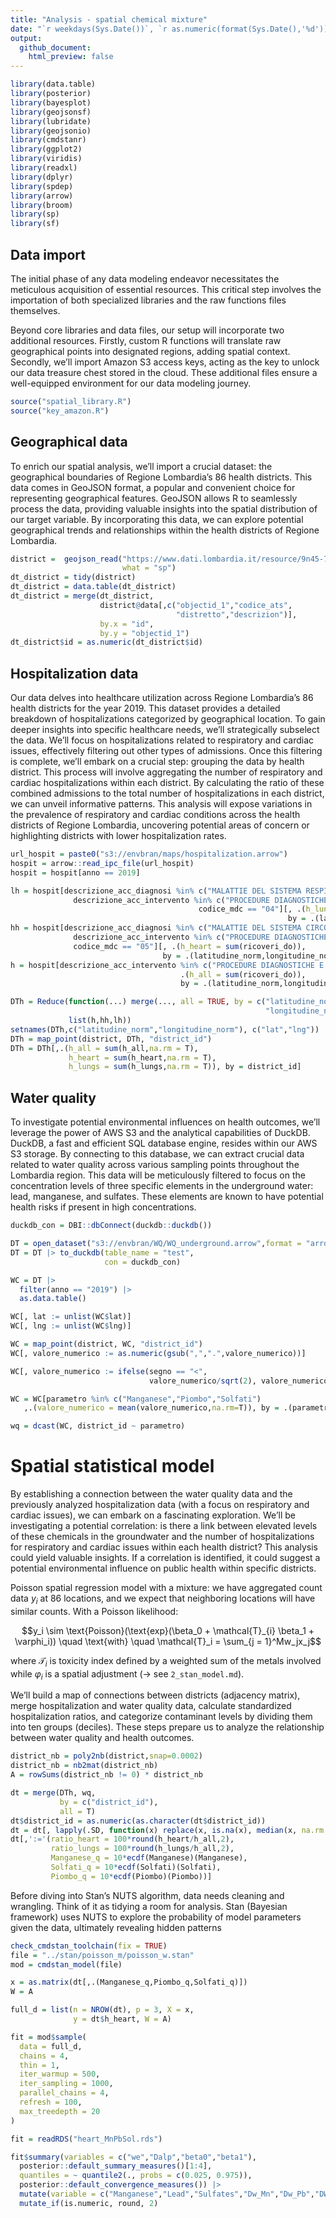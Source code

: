 ```yaml
---
title: "Analysis - spatial chemical mixture"
date: "`r weekdays(Sys.Date())`, `r as.numeric(format(Sys.Date(),'%d'))`^`r ifelse(as.numeric(format(Sys.Date(), '%d')) %in% c(1,21,31),'st',ifelse(as.numeric(format(Sys.Date(), '%d')) %in% c(2,22),'nd',ifelse(as.numeric(format(Sys.Date(), '%d')) %in% c(3,23),'rd','th')))`^ `r format(Sys.Date(),'%B %Y')`"
output:
  github_document:
    html_preview: false
---
```


```r
library(data.table)
library(posterior)
library(bayesplot)
library(geojsonsf)
library(lubridate)
library(geojsonio)
library(cmdstanr)
library(ggplot2)
library(viridis)
library(readxl)
library(dplyr)
library(spdep)
library(arrow)
library(broom)
library(sp)
library(sf)
```

## Data import

The initial phase of any data modeling endeavor necessitates the meticulous acquisition of essential resources. This critical step involves the importation of both specialized libraries and the raw functions files themselves.

Beyond core libraries and data files, our setup will incorporate two additional resources. Firstly, custom R functions will translate raw geographical points into designated regions, adding spatial context. Secondly, we'll import Amazon S3 access keys, acting as the key to unlock our data treasure chest stored in the cloud. These additional files ensure a well-equipped environment for our data modeling journey. 

```r
source("spatial_library.R")
source("key_amazon.R")
```

## Geographical data

To enrich our spatial analysis, we'll import a crucial dataset: the geographical boundaries of Regione Lombardia's 86 health districts. This data comes in GeoJSON format, a popular and convenient choice for representing geographical features. GeoJSON allows R to seamlessly process the data, providing valuable insights into the spatial distribution of our target variable. By incorporating this data, we can explore potential geographical trends and relationships within the health districts of Regione Lombardia.  

```r
district =  geojson_read("https://www.dati.lombardia.it/resource/9n45-7bpc.geojson",
                         what = "sp")
dt_district = tidy(district)
dt_district = data.table(dt_district)
dt_district = merge(dt_district,
                    district@data[,c("objectid_1","codice_ats",
                                     "distretto","descrizion")],
                    by.x = "id", 
                    by.y = "objectid_1")
dt_district$id = as.numeric(dt_district$id)
```

## Hospitalization data

Our data delves into healthcare utilization across Regione Lombardia's 86 health districts for the year 2019. This dataset provides a detailed breakdown of hospitalizations categorized by geographical location. To gain deeper insights into specific healthcare needs, we'll strategically subselect the data. We'll focus on hospitalizations related to respiratory and cardiac issues, effectively filtering out other types of admissions.  Once this filtering is complete, we'll embark on a crucial step: grouping the data by health district. This process will involve aggregating the number of respiratory and cardiac hospitalizations within each district. By calculating the ratio of these combined admissions to the total number of hospitalizations in each district, we can unveil informative patterns. This analysis will expose variations in the prevalence of respiratory and cardiac conditions across the health districts of Regione Lombardia, uncovering potential areas of concern or highlighting districts with lower hospitalization rates.

```r
url_hospit = paste0("s3://envbran/maps/hospitalization.arrow")
hospit = arrow::read_ipc_file(url_hospit)
hospit = hospit[anno == 2019]

lh = hospit[descrizione_acc_diagnosi %in% c("MALATTIE DEL SISTEMA RESPIRATORIO") &
              descrizione_acc_intervento %in% c("PROCEDURE DIAGNOSTICHE E TERAPEUTICHE VARIE") &
                                          codice_mdc == "04"][, .(h_lungs = sum(ricoveri_do)),
                                                              by = .(latitudine_norm,longitudine_norm)]
hh = hospit[descrizione_acc_diagnosi %in% c("MALATTIE DEL SISTEMA CIRCOLATORIO") &
              descrizione_acc_intervento %in% c("PROCEDURE DIAGNOSTICHE E TERAPEUTICHE VARIE") &
              codice_mdc == "05"][, .(h_heart = sum(ricoveri_do)),
                                  by = .(latitudine_norm,longitudine_norm)]
h = hospit[descrizione_acc_intervento %in% c("PROCEDURE DIAGNOSTICHE E TERAPEUTICHE VARIE"), 
                                      .(h_all = sum(ricoveri_do)),
                                      by = .(latitudine_norm,longitudine_norm)]

DTh = Reduce(function(...) merge(..., all = TRUE, by = c("latitudine_norm",
                                                         "longitudine_norm")), 
             list(h,hh,lh))
setnames(DTh,c("latitudine_norm","longitudine_norm"), c("lat","lng"))
DTh = map_point(district, DTh, "district_id")
DTh = DTh[,.(h_all = sum(h_all,na.rm = T),
             h_heart = sum(h_heart,na.rm = T),
             h_lungs = sum(h_lungs,na.rm = T)), by = district_id]
```

## Water quality

To investigate potential environmental influences on health outcomes, we'll leverage the power of AWS S3 and the analytical capabilities of DuckDB.  DuckDB, a fast and efficient SQL database engine, resides within our AWS S3 storage.  By connecting to this database, we can extract crucial data related to water quality across various sampling points throughout the Lombardia region.  This data will be meticulously filtered to focus on the concentration levels of three specific elements in the underground water: lead, manganese, and sulfates.  These elements are known to have potential health risks if present in high concentrations. 

```r
duckdb_con = DBI::dbConnect(duckdb::duckdb())

DT = open_dataset("s3://envbran/WQ/WQ_underground.arrow",format = "arrow") 
DT = DT |> to_duckdb(table_name = "test", 
                     con = duckdb_con)

WC = DT |>
  filter(anno == "2019") |>
  as.data.table() 

WC[, lat := unlist(WC$lat)]
WC[, lng := unlist(WC$lng)]

WC = map_point(district, WC, "district_id")
WC[, valore_numerico := as.numeric(gsub(",",".",valore_numerico))]

WC[, valore_numerico := ifelse(segno == "<", 
                               valore_numerico/sqrt(2), valore_numerico)]

WC = WC[parametro %in% c("Manganese","Piombo","Solfati")
   ,.(valore_numerico = mean(valore_numerico,na.rm=T)), by = .(parametro,district_id)]

wq = dcast(WC, district_id ~ parametro)

```

# Spatial statistical model

By establishing a connection between the water quality data and the previously analyzed hospitalization data (with a focus on respiratory and cardiac issues), we can embark on a fascinating exploration.  We'll be investigating a potential correlation: is there a link between elevated levels of these chemicals in the groundwater and the number of hospitalizations for respiratory and cardiac issues within each health district?  This analysis could yield valuable insights.  If a correlation is identified, it could suggest a potential environmental influence on public health within specific districts. 

Poisson spatial regression model with a mixture: we have aggregated count data $y_i$ at $86$ locations, and we expect that neighboring locations will have similar counts. With a Poisson likelihood:

$$y_i \sim \text{Poisson}(\text{exp}(\beta_0 + \mathcal{T}_{i} \beta_1 + \varphi_i)) \quad \text{with} \quad
\mathcal{T}_i = \sum_{j = 1}^Mw_jx_j$$

where $\mathcal{T}_i$ is toxicity index defined by a weighted sum of the metals involved while $\varphi_i$ is a spatial adjustment (&rightarrow; see `2_stan_model.md`).

We'll build a map of connections between districts (adjacency matrix), merge hospitalization and water quality data, calculate standardized hospitalization ratios, and categorize contaminant levels by dividing them into ten groups (deciles). These steps prepare us to analyze the relationship between water quality and health outcomes. 

```r
district_nb = poly2nb(district,snap=0.0002)
district_nb = nb2mat(district_nb)
A = rowSums(district_nb != 0) * district_nb 

dt = merge(DTh, wq,
           by = c("district_id"),
           all = T)
dt$district_id = as.numeric(as.character(dt$district_id))
dt = dt[, lapply(.SD, function(x) replace(x, is.na(x), median(x, na.rm = TRUE)))]
dt[,':='(ratio_heart = 100*round(h_heart/h_all,2),
         ratio_lungs = 100*round(h_lungs/h_all,2),
         Manganese_q = 10*ecdf(Manganese)(Manganese),
         Solfati_q = 10*ecdf(Solfati)(Solfati),
         Piombo_q = 10*ecdf(Piombo)(Piombo))]
```

Before diving into Stan's NUTS algorithm, data needs cleaning and wrangling. Think of it as tidying a room for analysis. Stan (Bayesian framework) uses NUTS to explore the probability of model parameters given the data, ultimately revealing hidden patterns 

```r
check_cmdstan_toolchain(fix = TRUE)
file = "../stan/poisson_m/poisson_w.stan"
mod = cmdstan_model(file)

x = as.matrix(dt[,.(Manganese_q,Piombo_q,Solfati_q)])
W = A

full_d = list(n = NROW(dt), p = 3, X = x, 
              y = dt$h_heart, W = A)

fit = mod$sample(
  data = full_d,
  chains = 4,
  thin = 1,
  iter_warmup = 500,
  iter_sampling = 1000,
  parallel_chains = 4,
  refresh = 100,
  max_treedepth = 20
)
```

```r
fit = readRDS("heart_MnPbSol.rds")
```


```r
fit$summary(variables = c("we","Dalp","beta0","beta1"),
  posterior::default_summary_measures()[1:4],
  quantiles = ~ quantile2(., probs = c(0.025, 0.975)),
  posterior::default_convergence_measures()) |> 
  mutate(variable = c("Manganese","Lead","Sulfates","Dw_Mn","Dw_Pb","DW_Sulf","Intercept","Slope")) |> 
  mutate_if(is.numeric, round, 2)
```

